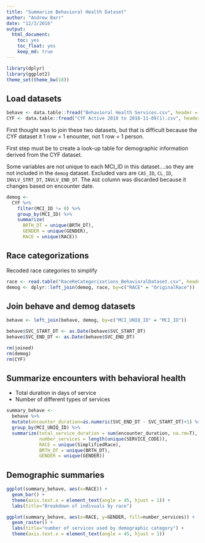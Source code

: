 ```yaml
---
title: "Summarize Behavioral Health Dataset"
author: "Andrew Barr"
date: "12/3/2016"
output: 
  html_document:
    toc: yes
    toc_float: yes
    keep_md: true
---
```


```r
library(dplyr)
library(ggplot2)
theme_set(theme_bw(18))
```

## Load datasets

```r
behave <- data.table::fread("Behavioral Health Services.csv", header = T, sep=",")
CYF <- data.table::fread("CYF Active 2010 to 2016-11-09(1).csv", header = T, sep=",")

```

First thought was to join these two datasets, but that is difficult because the CYF dataset it 1 row = 1 enounter, not 1 row = 1 person. 

First step must be to create a look-up table for demographic information derived from the CYF dataset. 

Some variables are not unique to each MCI_ID in this dataset....so they are not included in the `demog` dataset. Excluded vars are `CAS_ID`, `CL_ID`, `INVLV_STRT_DT`, `INVLV_END_DT`.  The `AGE` column was discarded because it changes based on encounter date. 

```r
demog <- 
  CYF %>%
    filter(MCI_ID != 0) %>%
    group_by(MCI_ID) %>%
    summarize(
      BRTH_DT = unique(BRTH_DT),
      GENDER = unique(GENDER),
      RACE = unique(RACE))

```

## Race categorizations

Recoded race categories to simplify

```r
race <- read.table("RaceReCategorizations_BehavioralDataset.csv", header=T, sep=",")
demog <- dplyr::left_join(demog, race, by=c("RACE" = "OriginalRace"))
```

## Join behave and demog datasets

```r
behave <- left_join(behave, demog, by=c("MCI_UNIQ_ID" = "MCI_ID"))

behave$SVC_START_DT <- as.Date(behave$SVC_START_DT)
behave$SVC_END_DT <- as.Date(behave$SVC_END_DT)

rm(joined)
rm(demog)
rm(CYF)
```

## Summarize encounters with behavioral health

* Total duration in days of service
* Number of different types of services

```r
summary_behave <- 
  behave %>% 
  mutate(encounter_duration=as.numeric(SVC_END_DT - SVC_START_DT)+1) %>%
  group_by(MCI_UNIQ_ID) %>%
  summarize(total_service_duration = sum(encounter_duration, na.rm=T), 
            number_services = length(unique(SERVICE_CODE)),
            RACE = unique(SimplifiedRace), 
            BRTH_DT = unique(BRTH_DT),
            GENDER = unique(GENDER))
```

## Demographic summaries

```r
ggplot(summary_behave, aes(x=RACE)) + 
  geom_bar() + 
  theme(axis.text.x = element_text(angle = 45, hjust = 1)) + 
  labs(title="Breakdown of indivuals by race")
```

```r
ggplot(summary_behave, aes(x=RACE, y=GENDER, fill=number_services)) +
  geom_raster() + 
  labs(title="number of services used by demographic category") + 
  theme(axis.text.x = element_text(angle = 45, hjust = 1))
```